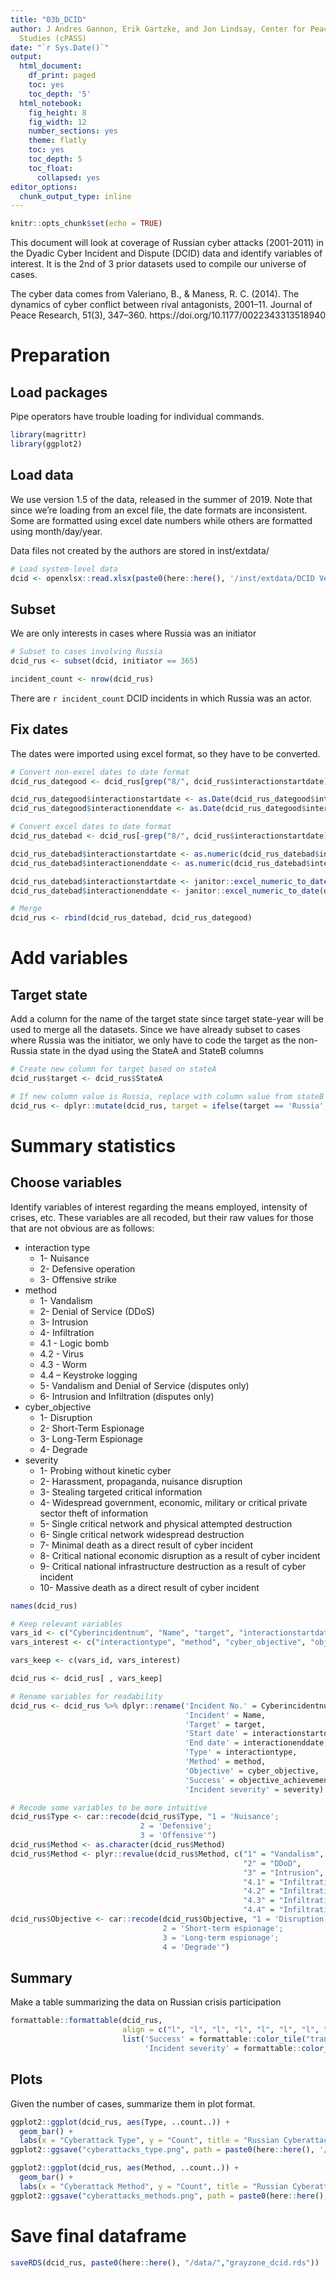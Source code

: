 ```yaml
---
title: "03b_DCID"
author: J Andres Gannon, Erik Gartzke, and Jon Lindsay, Center for Peace and Security
  Studies (cPASS)
date: "`r Sys.Date()`"
output:
  html_document:
    df_print: paged
    toc: yes
    toc_depth: '5'
  html_notebook:
    fig_height: 8
    fig_width: 12
    number_sections: yes
    theme: flatly
    toc: yes
    toc_depth: 5
    toc_float:
      collapsed: yes
editor_options:
  chunk_output_type: inline
---
```


```r
knitr::opts_chunk$set(echo = TRUE)
```

This document will look at coverage of Russian cyber attacks (2001-2011) in the Dyadic Cyber Incident and Dispute (DCID) data and identify variables of interest. It is the 2nd of 3 prior datasets used to compile our universe of cases.

The cyber data comes from Valeriano, B., & Maness, R. C. (2014). The dynamics of cyber conflict between rival antagonists, 2001–11. Journal of Peace Research, 51(3), 347–360. https://doi.org/10.1177/0022343313518940


# Preparation
## Load packages
Pipe operators have trouble loading for individual commands.
```r
library(magrittr)
library(ggplot2)
```

## Load data
We use version 1.5 of the data, released in the summer of 2019. Note that since we're loading from an excel file, the date formats are inconsistent. Some are formatted using excel date numbers while others are formatted using month/day/year.

Data files not created by the authors are stored in inst/extdata/
```r
# Load system-level data
dcid <- openxlsx::read.xlsx(paste0(here::here(), '/inst/extdata/DCID Version 1.5_public_final.xlsx'))
```

## Subset
We are only interests in cases where Russia was an initiator
```r
# Subset to cases involving Russia
dcid_rus <- subset(dcid, initiator == 365)

incident_count <- nrow(dcid_rus)
```

There are `r incident_count` DCID incidents in which Russia was an actor.

## Fix dates
The dates were imported using excel format, so they have to be converted.

```r
# Convert non-excel dates to date format
dcid_rus_dategood <- dcid_rus[grep("8/", dcid_rus$interactionstartdate), ]

dcid_rus_dategood$interactionstartdate <- as.Date(dcid_rus_dategood$interactionstartdate, "%m/%d/%Y")
dcid_rus_dategood$interactionenddate <- as.Date(dcid_rus_dategood$interactionenddate, "%m/%d/%Y")

# Convert excel dates to date format
dcid_rus_datebad <- dcid_rus[-grep("8/", dcid_rus$interactionstartdate), ]

dcid_rus_datebad$interactionstartdate <- as.numeric(dcid_rus_datebad$interactionstartdate)
dcid_rus_datebad$interactionenddate <- as.numeric(dcid_rus_datebad$interactionenddate)

dcid_rus_datebad$interactionstartdate <- janitor::excel_numeric_to_date(dcid_rus_datebad$interactionstartdate)
dcid_rus_datebad$interactionenddate <- janitor::excel_numeric_to_date(dcid_rus_datebad$interactionenddate)

# Merge
dcid_rus <- rbind(dcid_rus_datebad, dcid_rus_dategood)
```

# Add variables
## Target state
Add a column for the name of the target state since target state-year will be used to merge all the datasets. Since we have already subset to cases where Russia was the initiator, we only have to code the target as the non-Russia state in the dyad using the StateA and StateB columns
```r
# Create new column for target based on stateA
dcid_rus$target <- dcid_rus$StateA

# If new column value is Russia, replace with column value from stateB
dcid_rus <- dplyr::mutate(dcid_rus, target = ifelse(target == 'Russia', StateB, target))
```

# Summary statistics
## Choose variables
Identify variables of interest regarding the means employed, intensity of crises, etc. These variables are all recoded, but their raw values for those that are not obvious are as follows:

* interaction type
  - 1- Nuisance
  - 2- Defensive operation
  - 3- Offensive strike

* method
  - 1- Vandalism
  - 2- Denial of Service (DDoS)
  - 3- Intrusion
  - 4- Infiltration
  - 4.1 - Logic bomb
  - 4.2 - Virus
  - 4.3 - Worm
  - 4.4 – Keystroke logging
  - 5- Vandalism and Denial of Service (disputes only)
  - 6- Intrusion and Infiltration (disputes only)

* cyber_objective
  - 1- Disruption
  - 2- Short-Term Espionage
  - 3- Long-Term Espionage
  - 4- Degrade

* severity
  - 1- Probing without kinetic cyber
  - 2- Harassment, propaganda, nuisance disruption
  - 3- Stealing targeted critical information
  - 4- Widespread government, economic, military or critical private sector theft of information
  - 5- Single critical network and physical attempted destruction
  - 6- Single critical network widespread destruction
  - 7- Minimal death as a direct result of cyber incident
  - 8- Critical national economic disruption as a result of cyber incident
  - 9- Critical national infrastructure destruction as a result of cyber incident
  - 10- Massive death as a direct result of cyber incident

```r
names(dcid_rus)

# Keep relevant variables
vars_id <- c("Cyberincidentnum", "Name", "target", "interactionstartdate", "interactionenddate")
vars_interest <- c("interactiontype", "method", "cyber_objective", "objective_achievement", "severity")

vars_keep <- c(vars_id, vars_interest)

dcid_rus <- dcid_rus[ , vars_keep]

# Rename variables for readability
dcid_rus <- dcid_rus %>% dplyr::rename('Incident No.' = Cyberincidentnum,
                                       'Incident' = Name,
                                       'Target' = target,
                                       'Start date' = interactionstartdate,
                                       'End date' = interactionenddate,
                                       'Type' = interactiontype,
                                       'Method' = method,
                                       'Objective' = cyber_objective,
                                       'Success' = objective_achievement,
                                       'Incident severity' = severity)

# Recode some variables to be more intuitive
dcid_rus$Type <- car::recode(dcid_rus$Type, "1 = 'Nuisance'; 
                             2 = 'Defensive'; 
                             3 = 'Offensive'")
dcid_rus$Method <- as.character(dcid_rus$Method)
dcid_rus$Method <- plyr::revalue(dcid_rus$Method, c("1" = "Vandalism", 
                                                    "2" = "DDoD", 
                                                    "3" = "Intrusion", 
                                                    "4.1" = "Infiltration: Logic bomb", 
                                                    "4.2" = "Infiltration: Virus", 
                                                    "4.3" = "Infiltration: Worm", 
                                                    "4.4" = "Infiltration: Keystroke log"))
dcid_rus$Objective <- car::recode(dcid_rus$Objective, "1 = 'Disruption'; 
                                  2 = 'Short-term espionage'; 
                                  3 = 'Long-term espionage'; 
                                  4 = 'Degrade'")
```

## Summary
Make a table summarizing the data on Russian crisis participation
```r
formattable::formattable(dcid_rus,
                         align = c("l", "l", "l", "l", "l", "l", "l", "c", "c", "c"),
                         list('Success' = formattable::color_tile("transparent", "lightblue"),
                              'Incident severity' = formattable::color_tile("red", "red4")))
```

## Plots
Given the number of cases, summarize them in plot format.
```r
ggplot2::ggplot(dcid_rus, aes(Type, ..count..)) +
  geom_bar() +
  labs(x = "Cyberattack Type", y = "Count", title = "Russian Cyberattack Types (2005-2016)")
ggplot2::ggsave("cyberattacks_type.png", path = paste0(here::here(), '/paper/figures'))

ggplot2::ggplot(dcid_rus, aes(Method, ..count..)) +
  geom_bar() +
  labs(x = "Cyberattack Method", y = "Count", title = "Russian Cyberattacks Methods (2005-2016)")
ggplot2::ggsave("cyberattacks_methods.png", path = paste0(here::here(), '/paper/figures'))
```

# Save final dataframe
```r
saveRDS(dcid_rus, paste0(here::here(), "/data/","grayzone_dcid.rds"))
```
